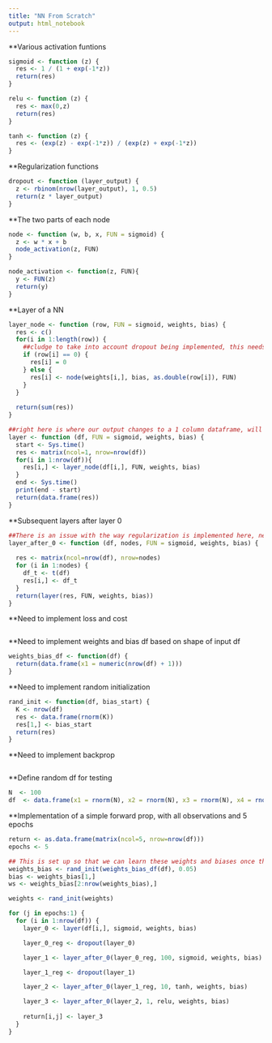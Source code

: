 ```yaml
---
title: "NN From Scratch"
output: html_notebook
---
```


**Various activation funtions
```r
sigmoid <- function (z) {
  res <- 1 / (1 + exp(-1*z))
  return(res)
}

relu <- function (z) {
  res <- max(0,z)
  return(res)
}

tanh <- function (z) {
  res <- (exp(z) - exp(-1*z)) / (exp(z) + exp(-1*z))
}
```


**Regularization functions
```r
dropout <- function (layer_output) {
  z <- rbinom(nrow(layer_output), 1, 0.5)
  return(z * layer_output)
}
```

**The two parts of each node
```r
node <- function (w, b, x, FUN = sigmoid) {
  z <- w * x + b
  node_activation(z, FUN)
}

node_activation <- function(z, FUN){
  y <- FUN(z)
  return(y)
}

```

**Layer of a NN
```r
layer_node <- function (row, FUN = sigmoid, weights, bias) {
  res <- c()
  for(i in 1:length(row)) {
    ##cludge to take into account dropout being implemented, this needs to change
    if (row[i] == 0) {
      res[i] = 0
    } else {
      res[i] <- node(weights[i,], bias, as.double(row[i]), FUN)
    }
  }
  
  return(sum(res))
}

##right here is where our output changes to a 1 column dataframe, will need to be transposed to list for future layers
layer <- function (df, FUN = sigmoid, weights, bias) {
  start <- Sys.time()
  res <- matrix(ncol=1, nrow=nrow(df))
  for(i in 1:nrow(df)){
    res[i,] <- layer_node(df[i,], FUN, weights, bias)
  }
  end <- Sys.time()
  print(end - start)
  return(data.frame(res))
}
```

**Subsequent layers after layer 0
```r
##There is an issue with the way regularization is implemented here, needs to be done in such a way that it is applied after the return from layer.  This is currently implemented for dropout with the conditional inside for the for loop in the layer_node function
layer_after_0 <- function (df, nodes, FUN = sigmoid, weights, bias) {
  
  res <- matrix(ncol=nrow(df), nrow=nodes)
  for (i in 1:nodes) {
    df_t <- t(df)
    res[i,] <- df_t
  }
  return(layer(res, FUN, weights, bias))
}
```

**Need to implement loss and cost
```r

```

**Need to implement weights and bias df based on shape of input df
```r
weights_bias_df <- function(df) {
  return(data.frame(x1 = numeric(nrow(df) + 1)))
}
```

**Need to implement random initialization
```r
rand_init <- function(df, bias_start) {
  K <- nrow(df)
  res <- data.frame(rnorm(K))
  res[1,] <- bias_start
  return(res)
}
```

**Need to implement backprop
```r

```

**Define random df for testing
```r
N  <- 100
df  <- data.frame(x1 = rnorm(N), x2 = rnorm(N), x3 = rnorm(N), x4 = rnorm(N), x5 = rnorm(N))
```

**Implementation of a simple forward prop, with all observations and 5 epochs
```r
return <- as.data.frame(matrix(ncol=5, nrow=nrow(df)))
epochs <- 5

## This is set up so that we can learn these weights and biases once the backprop function is implemented, for now I am stripping out bias and weights into seperate dfs
weights_bias <- rand_init(weights_bias_df(df), 0.05)
bias <- weights_bias[1,]
ws <- weights_bias[2:nrow(weights_bias),]

weights <- rand_init(weights)

for (j in epochs:1) {
  for (i in 1:nrow(df)) {
    layer_0 <- layer(df[i,], sigmoid, weights, bias)

    layer_0_reg <- dropout(layer_0)

    layer_1 <- layer_after_0(layer_0_reg, 100, sigmoid, weights, bias)

    layer_1_reg <- dropout(layer_1)

    layer_2 <- layer_after_0(layer_1_reg, 10, tanh, weights, bias)

    layer_3 <- layer_after_0(layer_2, 1, relu, weights, bias)
  
    return[i,j] <- layer_3
  }  
}
```





